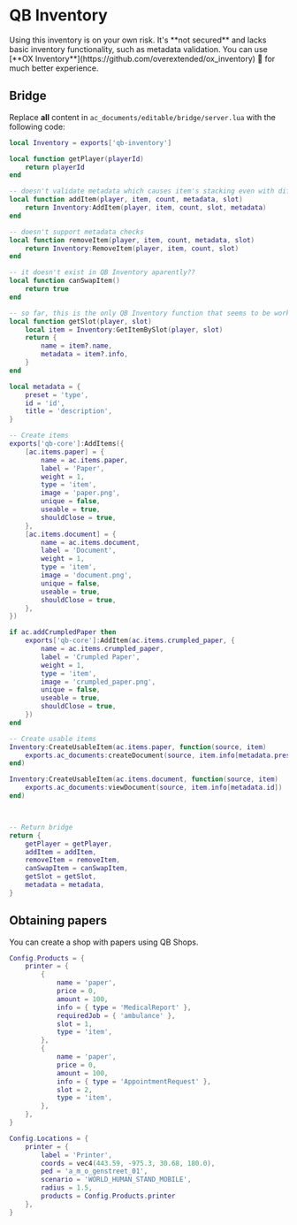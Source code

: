 
# QB Inventory

<Callout type="warning">
  Using this inventory is on your own risk. It's **not secured** and lacks basic inventory functionality, such as metadata
  validation. You can use [**OX Inventory**](https://github.com/overextended/ox_inventory) 🐂 for much better experience.
</Callout>

## Bridge

Replace **all** content in `ac_documents/editable/bridge/server.lua` with the following code:

```lua copy filename="ac_documents/editable/bridge/server.lua"
local Inventory = exports['qb-inventory']

local function getPlayer(playerId)
    return playerId
end

-- doesn't validate metadata which causes item's stacking even with different metadata
local function addItem(player, item, count, metadata, slot)
    return Inventory:AddItem(player, item, count, slot, metadata)
end

-- doesn't support metadata checks
local function removeItem(player, item, count, metadata, slot)
    return Inventory:RemoveItem(player, item, count, slot)
end

-- it doesn't exist in QB Inventory aparently??
local function canSwapItem()
    return true
end

-- so far, this is the only QB Inventory function that seems to be working as it should
local function getSlot(player, slot)
    local item = Inventory:GetItemBySlot(player, slot)
    return {
        name = item?.name,
        metadata = item?.info,
    }
end

local metadata = {
    preset = 'type',
    id = 'id',
    title = 'description',
}

-- Create items
exports['qb-core']:AddItems({
    [ac.items.paper] = {
        name = ac.items.paper,
        label = 'Paper',
        weight = 1,
        type = 'item',
        image = 'paper.png',
        unique = false,
        useable = true,
        shouldClose = true,
    },
    [ac.items.document] = {
        name = ac.items.document,
        label = 'Document',
        weight = 1,
        type = 'item',
        image = 'document.png',
        unique = false,
        useable = true,
        shouldClose = true,
    },
})

if ac.addCrumpledPaper then
    exports['qb-core']:AddItem(ac.items.crumpled_paper, {
        name = ac.items.crumpled_paper,
        label = 'Crumpled Paper',
        weight = 1,
        type = 'item',
        image = 'crumpled_paper.png',
        unique = false,
        useable = true,
        shouldClose = true,
    })
end

-- Create usable items
Inventory:CreateUsableItem(ac.items.paper, function(source, item)
    exports.ac_documents:createDocument(source, item.info[metadata.preset])
end)

Inventory:CreateUsableItem(ac.items.document, function(source, item)
    exports.ac_documents:viewDocument(source, item.info[metadata.id])
end)



-- Return bridge
return {
    getPlayer = getPlayer,
    addItem = addItem,
    removeItem = removeItem,
    canSwapItem = canSwapItem,
    getSlot = getSlot,
    metadata = metadata,
}

```

## Obtaining papers

You can create a shop with papers using QB Shops.

```lua copy filename="qb-shops/config.lua"
Config.Products = {
    printer = {
        {
            name = 'paper',
            price = 0,
            amount = 100,
            info = { type = 'MedicalReport' },
            requiredJob = { 'ambulance' },
            slot = 1,
            type = 'item',
        },
        {
            name = 'paper',
            price = 0,
            amount = 100,
            info = { type = 'AppointmentRequest' },
            slot = 2,
            type = 'item',
        },
    },
}

Config.Locations = {
    printer = {
        label = 'Printer',
        coords = vec4(443.59, -975.3, 30.68, 180.0),
        ped = 'a_m_o_genstreet_01',
        scenario = 'WORLD_HUMAN_STAND_MOBILE',
        radius = 1.5,
        products = Config.Products.printer
    },
}
```
